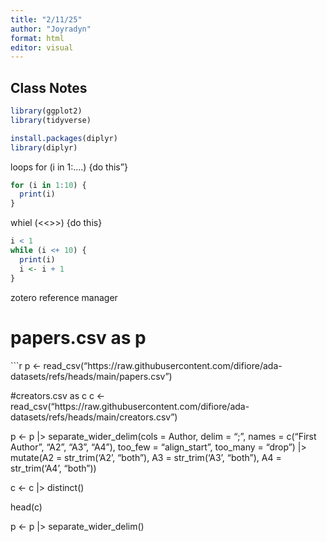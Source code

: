 ```yaml
---
title: "2/11/25"
author: "Joyradyn"
format: html
editor: visual
---
```


## Class Notes

```r
library(ggplot2)
library(tidyverse)

install.packages(diplyr)
library(diplyr)


```


loops
for (i in 1:....) {do this"}

```r
for (i in 1:10) {
  print(i)
}
```

whiel (<<<test>>>) {do this}

```r

i < 1
while (i <+ 10) {
  print(i) 
  i <- i + 1
}
```

################## zotero reference manager ##################################

# papers.csv as p
```r
p <- read_csv("https://raw.githubusercontent.com/difiore/ada-datasets/refs/heads/main/papers.csv")

#creators.csv as c
c <- read_csv("https://raw.githubusercontent.com/difiore/ada-datasets/refs/heads/main/creators.csv")

p <- p |>
  separate_wider_delim(cols = Author,
                       delim = ";",
                       names = c("First Author", "A2", "A3", "A4"),
                       too_few = "align_start", too_many = "drop") |>
  mutate(A2 = str_trim('A2', "both"),
         A3 = str_trim('A3', "both"),
         A4 = str_trim('A4', "both"))

c <- c |>
  distinct()

head(c)

p <- p |>
  separate_wider_delim()

